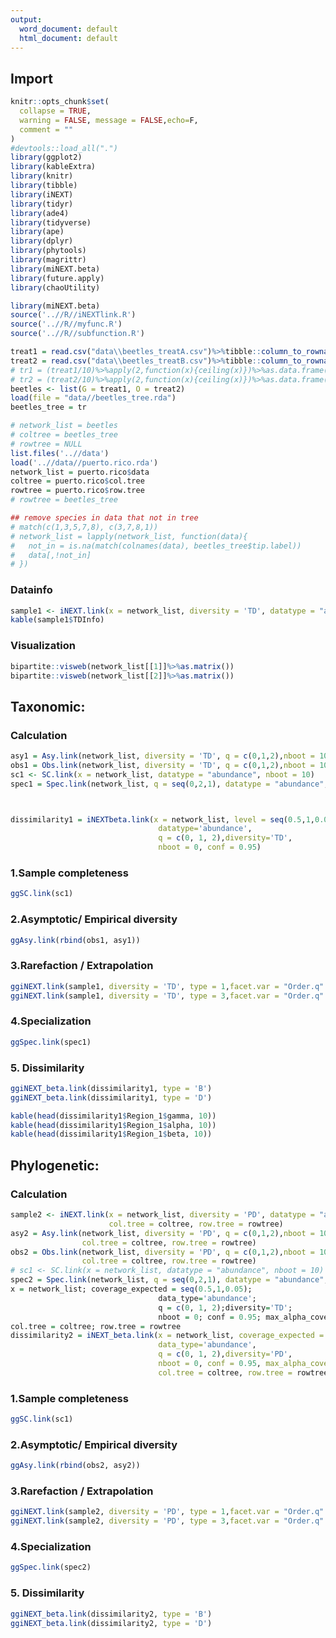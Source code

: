 ```yaml
---
output:
  word_document: default
  html_document: default
---
```


## Import 

```r
knitr::opts_chunk$set(
  collapse = TRUE,
  warning = FALSE, message = FALSE,echo=F,
  comment = ""
)
#devtools::load_all(".")
library(ggplot2)
library(kableExtra)
library(knitr)
library(tibble)
library(iNEXT)
library(tidyr)
library(ade4)
library(tidyverse)
library(ape)
library(dplyr)
library(phytools)
library(magrittr)
library(miNEXT.beta)
library(future.apply)
library(chaoUtility)
```

```r
library(miNEXT.beta)
source('..//R//iNEXTlink.R')
source('..//R//myfunc.R')
source('..//R//subfunction.R')
```

```r
treat1 = read.csv("data\\beetles_treatA.csv")%>%tibble::column_to_rownames("X")
treat2 = read.csv("data\\beetles_treatB.csv")%>%tibble::column_to_rownames("X")
# tr1 = (treat1/10)%>%apply(2,function(x){ceiling(x)})%>%as.data.frame()
# tr2 = (treat2/10)%>%apply(2,function(x){ceiling(x)})%>%as.data.frame()
beetles <- list(G = treat1, O = treat2)
load(file = "data//beetles_tree.rda")
beetles_tree = tr

# network_list = beetles
# coltree = beetles_tree
# rowtree = NULL
list.files('..//data')
load('..//data//puerto.rico.rda')
network_list = puerto.rico$data
coltree = puerto.rico$col.tree
rowtree = puerto.rico$row.tree
# rowtree = beetles_tree
```

```r
## remove species in data that not in tree
# match(c(1,3,5,7,8), c(3,7,8,1))
# network_list = lapply(network_list, function(data){
#   not_in = is.na(match(colnames(data), beetles_tree$tip.label))
#   data[,!not_in]
# })


```


### Datainfo

```r
sample1 <- iNEXT.link(x = network_list, diversity = 'TD', datatype = "abundance", nboot = 10)
kable(sample1$TDInfo)
```

### Visualization

```r
bipartite::visweb(network_list[[1]]%>%as.matrix())
bipartite::visweb(network_list[[2]]%>%as.matrix())
```

## Taxonomic:
### Calculation

```r

asy1 = Asy.link(network_list, diversity = 'TD', q = c(0,1,2),nboot = 10)
obs1 = Obs.link(network_list, diversity = 'TD', q = c(0,1,2),nboot = 10)
sc1 <- SC.link(x = network_list, datatype = "abundance", nboot = 10)
spec1 = Spec.link(network_list, q = seq(0,2,1), datatype = "abundance", nboot =10)



dissimilarity1 = iNEXTbeta.link(x = network_list, level = seq(0.5,1,0.05),
                                 datatype='abundance',
                                 q = c(0, 1, 2),diversity='TD',
                                 nboot = 0, conf = 0.95)
```

### 1.Sample completeness

```r
ggSC.link(sc1)
```

### 2.Asymptotic/ Empirical diversity

```r
ggAsy.link(rbind(obs1, asy1))
```

### 3.Rarefaction / Extrapolation

```r
ggiNEXT.link(sample1, diversity = 'TD', type = 1,facet.var = "Order.q" )
ggiNEXT.link(sample1, diversity = 'TD', type = 3,facet.var = "Order.q" )
```

### 4.Specialization


```r
ggSpec.link(spec1)
```
### 5. Dissimilarity

```r
ggiNEXT_beta.link(dissimilarity1, type = 'B')
ggiNEXT_beta.link(dissimilarity1, type = 'D')
```

```r
kable(head(dissimilarity1$Region_1$gamma, 10))
kable(head(dissimilarity1$Region_1$alpha, 10))
kable(head(dissimilarity1$Region_1$beta, 10))
```


## Phylogenetic: 
### Calculation

```r
sample2 <- iNEXT.link(x = network_list, diversity = 'PD', datatype = "abundance", nboot = 10,
                      col.tree = coltree, row.tree = rowtree)
asy2 = Asy.link(network_list, diversity = 'PD', q = c(0,1,2),nboot = 10, 
                col.tree = coltree, row.tree = rowtree)
obs2 = Obs.link(network_list, diversity = 'PD', q = c(0,1,2),nboot = 10,
                col.tree = coltree, row.tree = rowtree)
# sc1 <- SC.link(x = network_list, datatype = "abundance", nboot = 10)
spec2 = Spec.link(network_list, q = seq(0,2,1), datatype = "abundance", nboot =10)
x = network_list; coverage_expected = seq(0.5,1,0.05);
                                 data_type='abundance';
                                 q = c(0, 1, 2);diversity='TD';
                                 nboot = 0; conf = 0.95; max_alpha_coverage=F; by='coverage';
col.tree = coltree; row.tree = rowtree
dissimilarity2 = iNEXT_beta.link(x = network_list, coverage_expected = seq(0.5,1,0.05),
                                 data_type='abundance',
                                 q = c(0, 1, 2),diversity='PD',
                                 nboot = 0, conf = 0.95, max_alpha_coverage=F, by='coverage',
                                 col.tree = coltree, row.tree = rowtree)
```

### 1.Sample completeness

```r
ggSC.link(sc1)
```

### 2.Asymptotic/ Empirical diversity

```r
ggAsy.link(rbind(obs2, asy2))
```

### 3.Rarefaction / Extrapolation

```r
ggiNEXT.link(sample2, diversity = 'PD', type = 1,facet.var = "Order.q" )
ggiNEXT.link(sample2, diversity = 'PD', type = 3,facet.var = "Order.q" )
```

### 4.Specialization


```r
ggSpec.link(spec2)
```
### 5. Dissimilarity

```r
ggiNEXT_beta.link(dissimilarity2, type = 'B')
ggiNEXT_beta.link(dissimilarity2, type = 'D')
```

